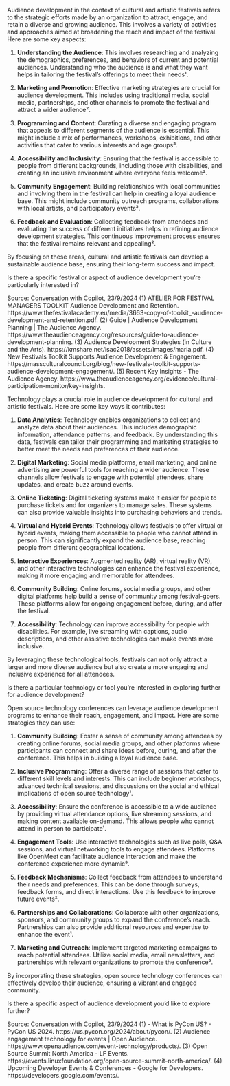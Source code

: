 Audience development in the context of cultural and artistic festivals refers to the strategic efforts made by an organization to attract, engage, and retain a diverse and growing audience. This involves a variety of activities and approaches aimed at broadening the reach and impact of the festival. Here are some key aspects:

1. **Understanding the Audience**: This involves researching and analyzing the demographics, preferences, and behaviors of current and potential audiences. Understanding who the audience is and what they want helps in tailoring the festival's offerings to meet their needs¹.

2. **Marketing and Promotion**: Effective marketing strategies are crucial for audience development. This includes using traditional media, social media, partnerships, and other channels to promote the festival and attract a wider audience².

3. **Programming and Content**: Curating a diverse and engaging program that appeals to different segments of the audience is essential. This might include a mix of performances, workshops, exhibitions, and other activities that cater to various interests and age groups³.

4. **Accessibility and Inclusivity**: Ensuring that the festival is accessible to people from different backgrounds, including those with disabilities, and creating an inclusive environment where everyone feels welcome².

5. **Community Engagement**: Building relationships with local communities and involving them in the festival can help in creating a loyal audience base. This might include community outreach programs, collaborations with local artists, and participatory events³.

6. **Feedback and Evaluation**: Collecting feedback from attendees and evaluating the success of different initiatives helps in refining audience development strategies. This continuous improvement process ensures that the festival remains relevant and appealing².

By focusing on these areas, cultural and artistic festivals can develop a sustainable audience base, ensuring their long-term success and impact.

Is there a specific festival or aspect of audience development you're particularly interested in?

Source: Conversation with Copilot, 23/9/2024
(1) ATELIER FOR FESTIVAL MANAGERS TOOLKIT Audience Development and Retention. https://www.thefestivalacademy.eu/media/3663-copy-of-toolkit_-audience-development-and-retention.pdf.
(2) Guide | Audience Development Planning | The Audience Agency. https://www.theaudienceagency.org/resources/guide-to-audience-development-planning.
(3) Audience Development Strategies (in Culture and the Arts). https://kmshare.net/isac2018/assets/images/maria.pdf.
(4) New Festivals Toolkit Supports Audience Development & Engagement. https://massculturalcouncil.org/blog/new-festivals-toolkit-supports-audience-development-engagement/.
(5) Recent Key Insights - The Audience Agency. https://www.theaudienceagency.org/evidence/cultural-participation-monitor/key-insights.

Technology plays a crucial role in audience development for cultural and artistic festivals. Here are some key ways it contributes:

1. **Data Analytics**: Technology enables organizations to collect and analyze data about their audiences. This includes demographic information, attendance patterns, and feedback. By understanding this data, festivals can tailor their programming and marketing strategies to better meet the needs and preferences of their audience.

2. **Digital Marketing**: Social media platforms, email marketing, and online advertising are powerful tools for reaching a wider audience. These channels allow festivals to engage with potential attendees, share updates, and create buzz around events.

3. **Online Ticketing**: Digital ticketing systems make it easier for people to purchase tickets and for organizers to manage sales. These systems can also provide valuable insights into purchasing behaviors and trends.

4. **Virtual and Hybrid Events**: Technology allows festivals to offer virtual or hybrid events, making them accessible to people who cannot attend in person. This can significantly expand the audience base, reaching people from different geographical locations.

5. **Interactive Experiences**: Augmented reality (AR), virtual reality (VR), and other interactive technologies can enhance the festival experience, making it more engaging and memorable for attendees.

6. **Community Building**: Online forums, social media groups, and other digital platforms help build a sense of community among festival-goers. These platforms allow for ongoing engagement before, during, and after the festival.

7. **Accessibility**: Technology can improve accessibility for people with disabilities. For example, live streaming with captions, audio descriptions, and other assistive technologies can make events more inclusive.

By leveraging these technological tools, festivals can not only attract a larger and more diverse audience but also create a more engaging and inclusive experience for all attendees.

Is there a particular technology or tool you're interested in exploring further for audience development?

Open source technology conferences can leverage audience development programs to enhance their reach, engagement, and impact. Here are some strategies they can use:

1. **Community Building**: Foster a sense of community among attendees by creating online forums, social media groups, and other platforms where participants can connect and share ideas before, during, and after the conference. This helps in building a loyal audience base.

2. **Inclusive Programming**: Offer a diverse range of sessions that cater to different skill levels and interests. This can include beginner workshops, advanced technical sessions, and discussions on the social and ethical implications of open source technology¹.

3. **Accessibility**: Ensure the conference is accessible to a wide audience by providing virtual attendance options, live streaming sessions, and making content available on-demand. This allows people who cannot attend in person to participate¹.

4. **Engagement Tools**: Use interactive technologies such as live polls, Q&A sessions, and virtual networking tools to engage attendees. Platforms like OpenMeet can facilitate audience interaction and make the conference experience more dynamic³.

5. **Feedback Mechanisms**: Collect feedback from attendees to understand their needs and preferences. This can be done through surveys, feedback forms, and direct interactions. Use this feedback to improve future events².

6. **Partnerships and Collaborations**: Collaborate with other organizations, sponsors, and community groups to expand the conference's reach. Partnerships can also provide additional resources and expertise to enhance the event¹.

7. **Marketing and Outreach**: Implement targeted marketing campaigns to reach potential attendees. Utilize social media, email newsletters, and partnerships with relevant organizations to promote the conference².

By incorporating these strategies, open source technology conferences can effectively develop their audience, ensuring a vibrant and engaged community.

Is there a specific aspect of audience development you'd like to explore further?

Source: Conversation with Copilot, 23/9/2024
(1) - What is PyCon US? - PyCon US 2024. https://us.pycon.org/2024/about/pycon/.
(2) Audience engagement technology for events | Open Audience. https://www.openaudience.com/event-technology/products/.
(3) Open Source Summit North America - LF Events. https://events.linuxfoundation.org/open-source-summit-north-america/.
(4) Upcoming Developer Events & Conferences - Google for Developers. https://developers.google.com/events/.
